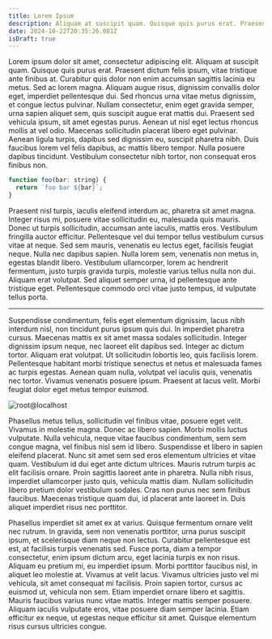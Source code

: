 ```yaml
---
title: Lorem Ipsum
description: Aliquam at suscipit quam. Quisque quis purus erat. Praesent dictum felis ipsum, vitae tristique ante finibus at.
date: 2024-10-22T20:35:26.081Z
isDraft: true
---
```

Lorem ipsum dolor sit amet, consectetur adipiscing elit. Aliquam at suscipit quam. Quisque quis purus erat. Praesent dictum felis ipsum, vitae tristique ante finibus at. Curabitur quis dolor non enim accumsan sagittis lacinia eu metus. Sed ac lorem magna. Aliquam augue risus, dignissim convallis dolor eget, imperdiet pellentesque dui. Sed rhoncus urna vitae metus dignissim, et congue lectus pulvinar. Nullam consectetur, enim eget gravida semper, urna sapien aliquet sem, quis suscipit augue erat mattis dui. Praesent sed vehicula ipsum, sit amet egestas purus. Aenean ut nisl eget lectus rhoncus mollis at vel odio. Maecenas sollicitudin placerat libero eget pulvinar. Aenean ligula turpis, dapibus sed dignissim eu, suscipit pharetra nibh. Duis faucibus lorem vel felis dapibus, ac mattis libero tempor. Nulla posuere dapibus tincidunt. Vestibulum consectetur nibh tortor, non consequat eros finibus non.

```js
function foo(bar: string) {
  return `foo bar ${bar}`;
}
```

Praesent nisl turpis, iaculis eleifend interdum ac, pharetra sit amet magna. Integer risus mi, posuere vitae sollicitudin eu, malesuada quis mauris. Donec ut turpis sollicitudin, accumsan ante iaculis, mattis eros. Vestibulum fringilla auctor efficitur. Pellentesque vel dui tempor tellus vestibulum cursus vitae at neque. Sed sem mauris, venenatis eu lectus eget, facilisis feugiat neque. Nulla nec dapibus sapien. Nulla lorem sem, venenatis non metus in, egestas blandit libero. Vestibulum ullamcorper, lorem ac hendrerit fermentum, justo turpis gravida turpis, molestie varius tellus nulla non dui. Aliquam erat volutpat. Sed aliquet semper urna, id pellentesque ante tristique eget. Pellentesque commodo orci vitae justo tempus, id vulputate tellus porta.

---

Suspendisse condimentum, felis eget elementum dignissim, lacus nibh interdum nisl, non tincidunt purus ipsum quis dui. In imperdiet pharetra cursus. Maecenas mattis ex sit amet massa sodales sollicitudin. Integer dignissim ipsum neque, nec laoreet elit dapibus sed. Integer ac dictum tortor. Aliquam erat volutpat. Ut sollicitudin lobortis leo, quis facilisis lorem. Pellentesque habitant morbi tristique senectus et netus et malesuada fames ac turpis egestas. Aenean quam nulla, volutpat vel iaculis quis, venenatis nec tortor. Vivamus venenatis posuere ipsum. Praesent at lacus velit. Morbi feugiat dolor eget metus tempor euismod.

![root@localhost](https://res.cloudinary.com/ddm8r7d71/image/upload/v1729533933/root_localhost_6932ad009b.jpg)

Phasellus metus tellus, sollicitudin vel finibus vitae, posuere eget velit. Vivamus in molestie magna. Donec ac libero sapien. Morbi mollis luctus vulputate. Nulla vehicula, neque vitae faucibus condimentum, sem sem congue magna, vel finibus nisl sem id libero. Suspendisse et libero in sapien eleifend placerat. Nunc sit amet sem sed eros elementum ultricies et vitae quam. Vestibulum id dui eget ante dictum ultrices. Mauris rutrum turpis ac elit facilisis ornare. Proin sagittis laoreet ante in pharetra. Nulla nibh risus, imperdiet ullamcorper justo quis, vehicula mattis diam. Nullam sollicitudin libero pretium dolor vestibulum sodales. Cras non purus nec sem finibus faucibus. Maecenas tristique quam dui, id placerat ante laoreet in. Duis aliquet imperdiet risus nec porttitor.

Phasellus imperdiet sit amet ex at varius. Quisque fermentum ornare velit nec rutrum. In gravida, sem non venenatis porttitor, urna purus suscipit ipsum, et scelerisque diam neque non lectus. Curabitur pellentesque est est, at facilisis turpis venenatis sed. Fusce porta, diam a tempor consectetur, enim ipsum dictum arcu, eget lacinia turpis ex non risus. Aliquam eu pretium mi, eu imperdiet ipsum. Morbi porttitor faucibus nisl, in aliquet leo molestie at. Vivamus at velit lacus. Vivamus ultricies justo vel mi vehicula, sit amet consequat mi facilisis. Proin sapien tortor, cursus ac euismod ut, vehicula non sem. Etiam imperdiet ornare libero et sagittis. Mauris faucibus varius nunc vitae mattis. Integer mattis semper posuere. Aliquam iaculis vulputate eros, vitae posuere diam semper lacinia. Etiam efficitur ex neque, ut egestas neque efficitur sit amet. Quisque elementum risus cursus ultricies congue.
